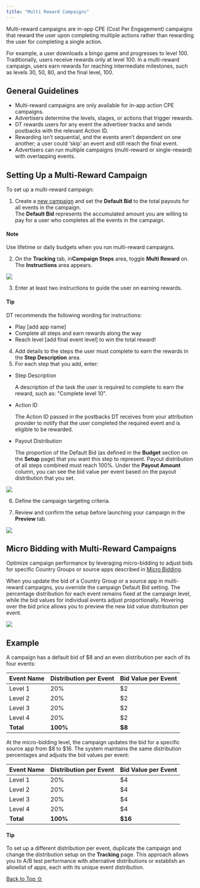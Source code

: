 ```yaml
---
title: "Multi Reward Campaigns"
---
```


Multi-reward campaigns are in-app CPE (Cost Per Engagement) campaigns that reward the user upon completing multiple actions rather than rewarding the user for completing a single action.

For example, a user downloads a bingo game and progresses to level 100. Traditionally, users receive rewards only at level 100. In a multi-reward campaign, users earn rewards for reaching intermediate milestones, such as levels 30, 50, 80, and the final level, 100.

## General Guidelines

* Multi-reward campaigns are only available for in-app action CPE campaigns.
* Advertisers determine the levels, stages, or actions that trigger rewards.
* DT rewards users for any event the advertiser tracks and sends postbacks with the relevant Action ID.
* Rewarding isn’t sequential, and the events aren’t dependent on one another; a user could ‘skip’ an event and still reach the final event.
* Advertisers can run multiple campaigns (multi-reward or single-reward) with overlapping events.

## Setting Up a Multi-Reward Campaign

To set up a multi-reward campaign:

1. Create a [new campaign](https://developer.digitalturbine.com/hc/en-us/articles/360010956637-Campaign-Set-Up#adding-an-offer-0-6) and set the **Default Bid** to the total payouts for all events in the campaign.\
   The **Default Bid** represents the accumulated amount you are willing to pay for a user who completes all the events in the campaign.

#### Note

Use lifetime or daily budgets when you run multi-reward campaigns.

2. On the **Tracking** tab, in**Campaign Steps** area, toggle **Multi Reward** on.\
   The **Instructions** area appears.

<Frame caption="">
  <img src="https://developer.digitalturbine.com/hc/article_attachments/4423086598417" />
</Frame>

3. Enter at least two instructions to guide the user on earning rewards.

#### Tip

DT recommends the following wording for instructions:

* Play \[add app name]
* Complete all steps and earn rewards along the way
* Reach level \[add final event level] to win the total reward!

4. Add details to the steps the user must complete to earn the rewards in the **Step Description** area.
5. For each step that you add, enter:

* Step Description

  A description of the task the user is required to complete to earn the reward, such as: "Complete level 10".

* Action ID

  The Action ID passed in the postbacks DT receives from your attribution provider to notify that the user completed the required event and is eligible to be rewarded.

* Payout Distribution

  The proportion of the Default Bid (as defined in the **Budget** section on the **Setup** page) that you want this step to represent. Payout distribution of all steps combined must reach 100%. Under the **Payout Amount** column, you can see the bid value per event based on the payout distribution that you set.

<Frame caption="">
  <img src="https://developer.digitalturbine.com/hc/article_attachments/360018822017" />
</Frame>

6. Define the campaign targeting criteria.

7. Review and confirm the setup before launching your campaign in the **Preview** tab.

<Frame caption="mceclip0.png">
  <img src="https://developer.digitalturbine.com/hc/article_attachments/6340932385693" />
</Frame>

## Micro Bidding with Multi-Reward Campaigns

Optimize campaign performance by leveraging micro-bidding to adjust bids for specific Country Groups or source apps described in [Micro Bidding](/hc/en-us/articles/360015933297).

When you update the bid of a Country Group or a source app in multi-reward campaigns, you override the campaign Default Bid setting. The percentage distribution for each event remains fixed at the campaign level, while the bid values for individual events adjust proportionally. Hovering over the bid price allows you to preview the new bid value distribution per event.

<Frame caption="">
  <img src="https://developer.digitalturbine.com/hc/article_attachments/360018666977" />
</Frame>

## Example

A campaign has a default bid of \$8 and an even distribution per each of its four events:

| Event Name | Distribution per Event | Bid Value per Event |
| ---------- | ---------------------- | ------------------- |
| Level 1    | 20%                    | \$2                 |
| Level 2    | 20%                    | \$2                 |
| Level 3    | 20%                    | \$2                 |
| Level 4    | 20%                    | \$2                 |
| **Total**  | **100%**               | **\$8**             |

At the micro-bidding level, the campaign updates the bid for a specific source app from \$8 to \$16. The system maintains the same distribution percentages and adjusts the bid values per event:

| Event Name | Distribution per Event | Bid Value per Event |
| ---------- | ---------------------- | ------------------- |
| Level 1    | 20%                    | \$4                 |
| Level 2    | 20%                    | \$4                 |
| Level 3    | 20%                    | \$4                 |
| Level 4    | 20%                    | \$4                 |
| **Total**  | **100%**               | **\$16**            |

#### Tip

To set up a different distribution per event, duplicate the campaign and change the distribution setup on the **Tracking** page. This approach allows you to A/B test performance with alternative distributions or establish an allowlist of apps, each with its unique event distribution.

[Back to Top ⇧](#top)
